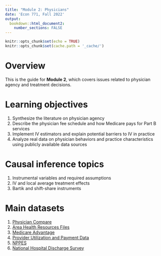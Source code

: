 ```yaml
---
title: "Module 2: Physicians"
date: 'Econ 771, Fall 2022'
output: 
  bookdown::html_document2:
    number_sections: FALSE
---
```


```r
knitr::opts_chunk$set(echo = TRUE)
knitr::opts_chunk$set(cache.path = '_cache/')
```

# Overview 
This is the guide for **Module 2**, which covers issues related to physician agency and treatment decisions.

# Learning objectives
1. Synthesize the literature on physician agency
2. Describe the physician fee schedule and how Medicare pays for Part B services
3. Implement IV estimators and explain potential barriers to IV in practice
4. Analyze real data on physician behaviors and practice characteristics using publicly available data sources


# Causal inference topics
1. Instrumental variables and required assumptions
2. IV and local average treatment effects
3. Bartik and shift-share instruments


# Main datasets
1. [Physician Compare](https://data.medicare.gov/data/physician-compare)
2. [Area Health Resources Files](https://data.hrsa.gov/topics/health-workforce/ahrf)
3. [Medicare Advantage](https://github.com/imccart/Medicare-Advantage)
4. [Provider Utilization and Payment Data](https://www.cms.gov/Research-Statistics-Data-and-Systems/Statistics-Trends-and-Reports/Medicare-Provider-Charge-Data/Physician-and-Other-Supplier)
5. [NPPES](https://www.cms.gov/Regulations-and-Guidance/Administrative-Simplification/NationalProvIdentStand/DataDissemination)
6. [National Hospital Discharge Survey](https://www.cdc.gov/nchs/nhds/index.htm)
